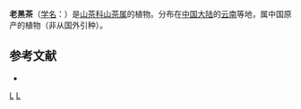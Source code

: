 {{Speciesbox 
| taxon = Camellia atrothea
| authority =  Chang
}}

'''老黑茶'''（[[学名|学名]]：{{lang|la|''Camellia atrothea''}}）是[[山茶科|山茶科]][[山茶属|山茶属]]的植物。分布在[[中国大陆|中国大陆]]的[[云南|云南]]等地，属中国原产的植物（非从国外引种）。

== 参考文献 ==
<div class="references-small">
* {{cite web| url =http://www.bioinfo.cn/db05/KmzwSpecies.php?action=view&id=28993| title =老黑茶| work =《中国高等植物数据库全库》| publisher =中国科学院微生物研究所| author =昆明植物研究所| accessdate =2009-02-26| deadurl =yes| archiveurl =https://web.archive.org/web/20160305050216/http://www.bioinfo.cn/db05/KmzwSpecies.php?action=view&id=28993| archivedate =2016-03-05}}
</div>
{{Taxonbar|from=Q15232713}}

[[Category:云南植物|L]]
[[Category:山茶属|L]]